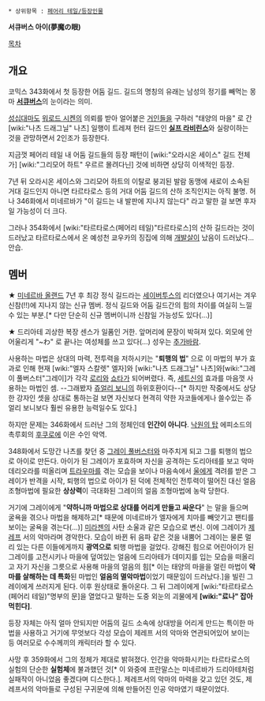  * 상위항목 : [[페어리 테일/등장인물]]

'''서큐버스 아이(夢魔の眼)'''

[[목차]]

== 개요 ==
코믹스 343화에서 첫 등장한  어둠 길드. 길드의 명칭의 유래는 남성의 정기를 빼먹는 몽마 '''[[서큐버스]]'''의 눈이라는 의미.

[[성십대마도]] [[워로드 시켄]]의 의뢰를 받아 얼어붙은 [[거인]]들을 구하러 "태양의 마을" 로 간 [wiki:"나츠 드래그닐" 나츠] 일행이 트레져 헌터 길드인 '''[[실프 라비린스]]'''와 실랑이하는 것을 관망하면서 2인조가 등장한다.

지금껏 페어리 테일 내 어둠 길드들의 등장 패턴이 [wiki:"오라시온 세이스" 길드 전체가] [wiki:"그리모어 하트" 우르르 몰려다닌] 것에 비하면 상당히 이색적인 등장.

7년 뒤 오라시온 세이스와 그리모어 하트의 이탈로 붕괴된 발람 동맹에 새로이 소속된 거대 길드인지 아니면 타르타로스 등의 거대 어둠 길드의 산하 조직인지는 아직 불명. 허나 346화에서 미네르바가 "이 길드는 내 발판에 지나지 않는다" 라고 말한 걸 보면 후자일 가능성이 더 크다.

그러나 354화에서 [wiki:"타르타로스(페어리 테일)"타르타로스]의 산하 길드라는 것이 드러났고 타르타로스에서 온 예성천 쿄우카의 징집에 의해 [[개발살]]이 났음이 드러났다... 안습. 

== 멤버 ==
★ [[미네르바 올랜드]]
7년 후 최강 정식 길드라는 [[세이버투스]]의 리더였으나 여기서는 겨우 신참(!!)에 지나지 않는 신규 멤버. 정식 길드와 어둠 길드간의 힘의 차이를 여실히 느낄 수 있는 부분.[* 다만 단순히 신규 멤버이니까 신참일 가능성도 있다(...)]

★ 드리아테
괴상한 복장 센스가 일품인 거한. 앞머리에 문장이 박혀져 있다. 외모에 안 어울리게 "~わ" 로 끝나는 여성체를 쓰고 있다(...) 성우는 [[추가바람]].

사용하는  마법은 상대의 마력, 전투력을 저하시키는 "'''퇴행의 법'''" 으로 이 마법의 부가 효과로 인해 현재 [wiki:"엘자 스칼렛" 엘자]와 [wiki:"나츠 드래그닐" 나츠]와[wiki:"그레이 풀버스터"그레이]가  각각 [[로리]]와 [[쇼타]]가 되어버렸다. 즉, [[세트신]]의 효과를  마음껏 사용하는 마법인 셈. --그래봤자 [[쥬얼리 보니]]의 하위호환이다--[* 하지만 작중에서도 상당한 강자인 셋을 상대로 통하는걸 보면 자신보다 현격히 약한 자코들에게나 쓸수있는 쥬얼리 보니보다 훨씬 유용한 능력일수도 있다.] 

하지만 문제는 346화에서 드러난 그의 정체인데 '''인간이 아니다'''. [[낙원의 탑]] 에피소드의 촉루회의 [[후쿠로]]에 이은 수인 악역. 

348화에서 도망간 나츠를 찾던 중 [[그레이 풀버스터]]와 마주치게 되고 그를 퇴행의 법으로 아이로 만든다. 아이가 된 그레이가 포효하며 자신을 공격하는 도리아테를 보고 악마 데리오라를 떠올리며 [[트라우마]]를 겪는 모습을 보이나 마음속에서 [[울]]에게 격려를 받은 그레이가 반격을 시작, 퇴행의 법으로 아이가 된 덕에 전체적인 전투력이 떨어진 대신 얼음 조형마법에 필요한 '''상상력'''이 극대화된 그레이의 얼음 조형마법에 농락 당한다. 

거기에 그레이에게 "'''약하니까 마법으로 상대를 어리게 만들고 싸운다'''" 는 말을 들으며 굴욕을 겪으나 마법을 해제하고[* 때문에 미네르바가 엘자에게 치마를 빼앗기고 팬티를 보이는 굴욕을 겪는다(...)] [[미라젠]]의 사탄 소울과 같은 모습으로 변신. 이에 그레이가 [[제레프]] 서의 악마라며 경악한다. 모습이 바뀐 뒤 음파 같은 것을 내뿜어 그레이는 물론 멀리 있는 다른 이들에게까지 '''광역으로''' 퇴행 마법을 걸었다. 강해진 힘으로 어린아이가 된 그레이를 고전시키나 마을에 덮여있는 얼음에 드리아테가 데미지를 입는 모습을 떠올리고  자기 자신을 그릇으로 사용해 마을의 얼음의 힘[* 이는 태양의 마을을 얼린 마법이 '''악마를 살해하는 데 특화'''된 마법인 '''얼음의 멸악마법'''이었기 때문임이 드러났다.]을 빌린 그레이에게 쓰러지게 된다. 이후 원상태로 돌아온다. 그 뒤 그레이에게 [wiki:"타르타로스(페어리 테일)"명부의 문]을 열었다고 말하는 도중 외눈의 괴물에게 '''[wiki:"료나" 잡아먹힌다]'''.

등장 자체는 아직 얼마 안되지만 어둠의 길드 소속에 상대방을 어리게 만드는 특이한 마법을 사용하고 거기에 무엇보다 각성 모습이 제레프 서의 악마와 연관되어있어 보이는 등 여러모로 수수께끼의 캐릭터라 할 수 있다.

사망 후 359화에서 그의 정체가 제대로 밝혀졌다.
인간을 악마화시키는 타르타로스의 실험의 단순한 '''실험체'''에 불과했던 것[* 이 와중에 프란말스는 미네르바가 드리아테처럼 실패작이 아니었음 좋겠다며 디스한다.]. 제레프서의 악마의 마력을 갖고 있던 것도, 제레프서의 악마들로 구성된 구귀문에 의해 만들어진 인공 악마였기 때문이었다.
